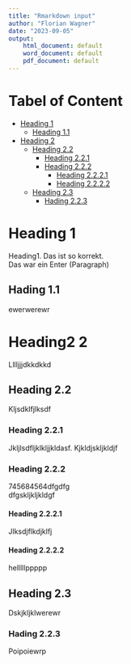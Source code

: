 ```yaml
---
title: "Rmarkdown input"
author: "Florian Wagner"
date: "2023-09-05"
output:
    html_document: default
    word_document: default
    pdf_document: default
---
```


# Tabel of Content
* [Heading 1](#Heading 1)
    + [Heading 1.1](#Heading 1.1)
* [Heading 2](#Heading 2)
    + [Heading 2.2](#Heading 2.2)
        + [Heading 2.2.1](#Heading 2.2.1)
        + [Heading 2.2.2](#Heading 2.2.2)
            + [Heading 2.2.2.1](#Heading 2.2.2.1)
            + [Heading 2.2.2.2](#Heading 2.2.2.2)
    + [Heading 2.3](#Heading 2.3)
        + [Hading 2.2.3](#Hading 2.2.3)



# Heading 1
Heading1. Das ist so korrekt.  \
Das war ein Enter (Paragraph)  \

## Hading 1.1
ewerwerewr  \

# Heading2 2
Lllljjjdkkdkkd  \

## Heading 2.2
Kljsdklfjlksdf  \

### Heading 2.2.1
Jkljlsdfljklkljjkldasf. Kjkldjskljkldjf  \

### Heading 2.2.2
745684564dfgdfg  \
dfgskljkljkldgf  \

#### Heading 2.2.2.1
Jlksdjflkdjklfj  \

#### Heading 2.2.2.2
helllllppppp  \

## Heading 2.3
Dskjkljklwerewr  \

### Hading 2.2.3
Poipoiewrp
